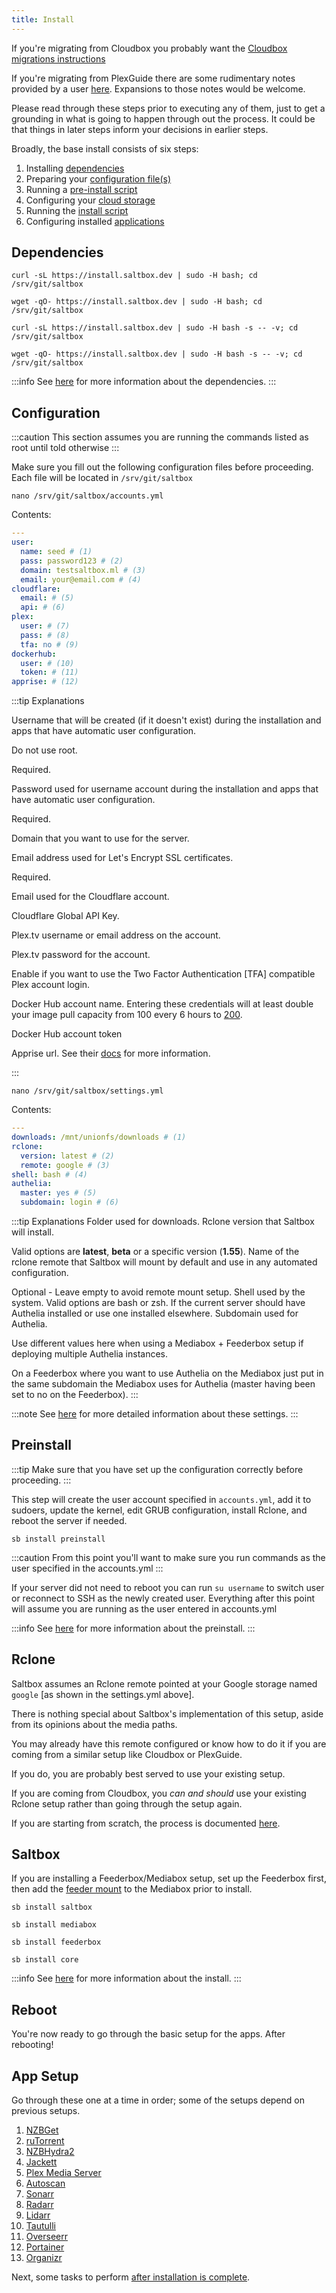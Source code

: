 ```yaml
---
title: Install
---
```



If you're migrating from Cloudbox you probably want the [Cloudbox migrations instructions](https://docs.saltbox.dev/reference/guides/cloudbox/)

If you're migrating from PlexGuide there are some rudimentary notes provided by a user [here](https://docs.saltbox.dev/reference/guides/plexguide/).  Expansions to those notes would be welcome.

Please read through these steps prior to executing any of them, just to get a grounding in what is going to happen through out the process.  It could be that things in later steps inform your decisions in earlier steps.

Broadly, the base install consists of six steps:

1. Installing [dependencies](#dependencies)
2. Preparing your [configuration file(s)](/saltbox/install#configuration)
3. Running a [pre-install script](#preinstall)
4. Configuring your [cloud storage](#rclone)
5. Running the [install script](#saltbox)
6. Configuring installed [applications](#app-setup)

## Dependencies

<Tabs>
<TabItem value="curl" label="curl" default>

```shell
curl -sL https://install.saltbox.dev | sudo -H bash; cd /srv/git/saltbox
```

</TabItem>
<TabItem value="wget" label="wget">

```shell
wget -qO- https://install.saltbox.dev | sudo -H bash; cd /srv/git/saltbox
```

</TabItem>
<TabItem value="curl (verbose)" label="curl (verbose)">

```shell
curl -sL https://install.saltbox.dev | sudo -H bash -s -- -v; cd /srv/git/saltbox
```

</TabItem>
<TabItem value="wget (verbose)" label="wget (verbose)">

```shell
wget -qO- https://install.saltbox.dev | sudo -H bash -s -- -v; cd /srv/git/saltbox
```

</TabItem>
</Tabs>

:::info
See [here](/reference/dependencies) for more information about the dependencies.
:::

## Configuration

:::caution
This section assumes you are running the commands listed as root until told otherwise
:::

Make sure you fill out the following configuration files before proceeding. Each file will be located in `/srv/git/saltbox`

```shell
nano /srv/git/saltbox/accounts.yml
```

Contents:

```yaml title="accounts.yml"
---
user:
  name: seed # (1)
  pass: password123 # (2)
  domain: testsaltbox.ml # (3)
  email: your@email.com # (4)
cloudflare:
  email: # (5)
  api: # (6)
plex:
  user: # (7)
  pass: # (8)
  tfa: no # (9)
dockerhub:
  user: # (10)
  token: # (11)
apprise: # (12)
```

:::tip Explanations
<Tabs>
<TabItem value="username" label="1" default>

Username that will be created (if it doesn't exist) during the installation and apps that have automatic user configuration.

Do not use root.

Required.
</TabItem>
<TabItem value="user password" label="2">

Password used for username account during the installation and apps that have automatic user configuration.

Required.
</TabItem>
<TabItem value="user domain" label="3">

Domain that you want to use for the server.

</TabItem>
<TabItem value="user email" label="4">

Email address used for Let's Encrypt SSL certificates.

Required.
</TabItem>
<TabItem value="cloudflare email" label="5">

Email used for the Cloudflare account.

</TabItem>
<TabItem value="cloudflare apikey" label="6">

Cloudflare Global API Key.

</TabItem>
<TabItem value="plex username" label="7">

Plex.tv username or email address on the account.

</TabItem>
<TabItem value="plex password" label="8">

Plex.tv password for the account.

</TabItem>
<TabItem value="plex 2fa status" label="9">

Enable if you want to use the Two Factor Authentication [TFA] compatible Plex account login.

</TabItem>
<TabItem value="dockerhub username" label="10">

Docker Hub account name. Entering these credentials will at least double your image pull capacity from 100 every 6 hours to [200](https://www.docker.com/blog/checking-your-current-docker-pull-rate-limits-and-status/).

</TabItem>
<TabItem value="dockerhub token" label="11">
Docker Hub account token
</TabItem>
<TabItem value="apprise endpoint" label="12">

Apprise url. See their [docs](https://github.com/caronc/apprise#popular-notification-services) for more information.

</TabItem>
</Tabs>
:::

```shell
nano /srv/git/saltbox/settings.yml
```

Contents:

```yaml title="settings.yml"
---
downloads: /mnt/unionfs/downloads # (1)
rclone:
  version: latest # (2)
  remote: google # (3)
shell: bash # (4)
authelia:
  master: yes # (5)
  subdomain: login # (6)
```
:::tip Explanations
<Tabs>
<TabItem value="downloads" label="1" default>
Folder used for downloads.
</TabItem>
<TabItem value="rclone version" label="2">
Rclone version that Saltbox will install.

Valid options are **latest**, **beta** or a specific version (**1.55**).
</TabItem>
<TabItem value="rclone remote" label="3">
Name of the rclone remote that Saltbox will mount by default and use in any automated configuration.

Optional - Leave empty to avoid remote mount setup.
</TabItem>
<TabItem value="shell" label="4">
Shell used by the system. Valid options are bash or zsh.
</TabItem>
<TabItem value="authelia master" label="5">
If the current server should have Authelia installed or use one installed elsewhere.
</TabItem>
<TabItem value="authelia subdomain" label="6">
Subdomain used for Authelia.

Use different values here when using a Mediabox + Feederbox setup if deploying multiple Authelia instances.

On a Feederbox where you want to use Authelia on the Mediabox just put in the same subdomain the Mediabox uses for Authelia (master having been set to no on the Feederbox).
</TabItem>
</Tabs>
:::

:::note
See [here](/reference/accounts#options-in-settingsyml) for more detailed information about these settings.
:::

## Preinstall

:::tip
Make sure that you have set up the configuration correctly before proceeding.
:::

This step will create the user account specified in `accounts.yml`, add it to sudoers, update the kernel, edit GRUB configuration, install Rclone, and reboot the server if needed.

``` shell
sb install preinstall
```

:::caution
From this point you'll want to make sure you run commands as the user specified in the accounts.yml
:::

If your server did not need to reboot you can run `su username` to switch user or reconnect to SSH as the newly created user. Everything after this point will assume you are running as the user entered in accounts.yml

:::info
See [here](/reference/preinstall) for more information about the preinstall.
:::

## Rclone
Saltbox assumes an Rclone remote pointed at your Google storage named `google` [as shown in the settings.yml above].

There is nothing special about Saltbox's implementation of this setup, aside from its opinions about the media paths.

You may already have this remote configured or know how to do it if you are coming from a similar setup like Cloudbox or PlexGuide.

If you do, you are probably best served to use your existing setup.

If you are coming from Cloudbox, you *can and should* use your existing Rclone setup rather than going through the setup again.

If you are starting from scratch, the process is documented [here](/reference/rclone).

## Saltbox

If you are installing a Feederbox/Mediabox setup, set up the Feederbox first, then add the [feeder mount](/advanced/feeder) to the Mediabox prior to install.

<Tabs>
<TabItem value="Saltbox" label="Saltbox" default>

```shell
sb install saltbox
```

</TabItem>
<TabItem value="Mediabox" label="Mediabox" default>

```shell
sb install mediabox
```

</TabItem>
<TabItem value="Feederbox" label="Feederbox" default>

```shell
sb install feederbox
```

</TabItem>
<TabItem value="Core" label="Core" default>

```shell
sb install core
```

</TabItem>
</Tabs>

:::info
See [here](/reference/install) for more information about the install.
:::

## Reboot

You're now ready to go through the basic setup for the apps. After rebooting!

## App Setup

Go through these one at a time in order; some of the setups depend on previous setups.

1. [NZBGet](/apps/nzbget)
1. [ruTorrent](/apps/rutorrent)
1. [NZBHydra2](/apps/nzbhydra2)
1. [Jackett](/apps/jackett)
1. [Plex Media Server](/apps/plex)
1. [Autoscan](/apps/autoscan)
1. [Sonarr](/apps/sonarr)
1. [Radarr](/apps/radarr)
1. [Lidarr](/apps/lidarr)
1. [Tautulli](/apps/tautulli)
1. [Overseerr](/apps/overseerr)
1. [Portainer](/apps/portainer)
1. [Organizr](/apps/organizr)

Next, some tasks to perform [after installation is complete](/saltbox/install/after).
